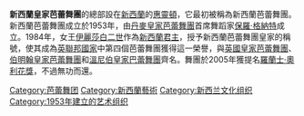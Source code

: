 {{expand|time=2016-10-10T00:06:05+00:00}}
{{unreferenced|time=2016-10-10T00:06:05+00:00}}
'''新西蘭皇家芭蕾舞團'''的總部設在[[新西蘭|新西蘭]]的[[惠靈頓|惠靈頓]]，它最初被稱為新西蘭芭蕾舞團。新西蘭芭蕾舞團成立於1953年，由[[丹麥皇家芭蕾舞團|丹麥皇家芭蕾舞團]]首席舞蹈家[[保羅·格納特|保羅·格納特]]成立。1984年，女王[[伊麗莎白二世|伊麗莎白二世]]作為[[新西蘭君主|新西蘭君主]]，授予新西蘭芭蕾舞團皇家的稱號，使其成為[[英聯邦國家|英聯邦國家]]中第四個芭蕾舞團獲得這一榮譽，與[[英國皇家芭蕾舞團|英國皇家芭蕾舞團]]、[[伯明翰皇家芭蕾舞團|伯明翰皇家芭蕾舞團]]和[[溫尼伯皇家巴蕾舞團|溫尼伯皇家巴蕾舞團]]齊名。舞團於2005年獲提名[[羅蘭士·奧利花獎|羅蘭士·奧利花獎]]，不過無功而還。

[[Category:芭蕾舞团|Category:芭蕾舞团]]
[[Category:新西蘭藝術|Category:新西蘭藝術]]
[[Category:新西兰文化组织|Category:新西兰文化组织]]
[[Category:1953年建立的艺术组织|Category:1953年建立的艺术组织]]